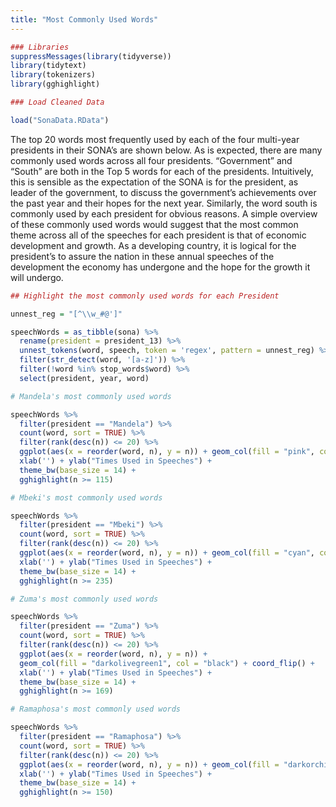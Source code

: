 ```yaml
---
title: "Most Commonly Used Words"
---
```


```r

### Libraries
suppressMessages(library(tidyverse))
library(tidytext)
library(tokenizers)
library(gghighlight)

### Load Cleaned Data

load("SonaData.RData")

```

The top 20 words most frequently used by each of the four multi-year presidents in their SONA's are shown below. As is expected, there are many commonly used words across all four presidents. "Government" and "South" are both in the Top 5 words for each of the presidents. Intuitively, this is sensible as the expectation of the SONA is for the president, as leader of the government, to discuss the government's achievements over the past year and their hopes for the next year. Similarly, the word south is commonly used by each president for obvious reasons. A simple overview of these commonly used words would suggest that the most common theme across all of the speeches for each president is that of economic development and growth. As a developing country, it is logical for the president's to assure the nation in these annual speeches of the development the economy has undergone and the hope for the growth it will undergo. 

```r

## Highlight the most commonly used words for each President

unnest_reg = "[^\\w_#@']"

speechWords = as_tibble(sona) %>%
  rename(president = president_13) %>%
  unnest_tokens(word, speech, token = 'regex', pattern = unnest_reg) %>%
  filter(str_detect(word, '[a-z]')) %>%
  filter(!word %in% stop_words$word) %>%
  select(president, year, word) 

# Mandela's most commonly used words

speechWords %>%
  filter(president == "Mandela") %>%
  count(word, sort = TRUE) %>%
  filter(rank(desc(n)) <= 20) %>%
  ggplot(aes(x = reorder(word, n), y = n)) + geom_col(fill = "pink", col = "black") + coord_flip() + 
  xlab('') + ylab("Times Used in Speeches") +
  theme_bw(base_size = 14) +
  gghighlight(n >= 115)

```


```r

# Mbeki's most commonly used words

speechWords %>%
  filter(president == "Mbeki") %>%
  count(word, sort = TRUE) %>%
  filter(rank(desc(n)) <= 20) %>%
  ggplot(aes(x = reorder(word, n), y = n)) + geom_col(fill = "cyan", col = "black") + coord_flip() + 
  xlab('') + ylab("Times Used in Speeches") +
  theme_bw(base_size = 14) +
  gghighlight(n >= 235)

```


```r

# Zuma's most commonly used words

speechWords %>%
  filter(president == "Zuma") %>%
  count(word, sort = TRUE) %>%
  filter(rank(desc(n)) <= 20) %>%
  ggplot(aes(x = reorder(word, n), y = n)) + 
  geom_col(fill = "darkolivegreen1", col = "black") + coord_flip() + 
  xlab('') + ylab("Times Used in Speeches") +
  theme_bw(base_size = 14) +
  gghighlight(n >= 169)

```


```r

# Ramaphosa's most commonly used words

speechWords %>%
  filter(president == "Ramaphosa") %>%
  count(word, sort = TRUE) %>%
  filter(rank(desc(n)) <= 20) %>%
  ggplot(aes(x = reorder(word, n), y = n)) + geom_col(fill = "darkorchid1", col = "black") + coord_flip() + 
  xlab('') + ylab("Times Used in Speeches") +
  theme_bw(base_size = 14) +
  gghighlight(n >= 150)

```

